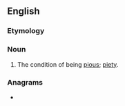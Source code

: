 ==English==

===Etymology===
{{suffix|en|pious|ness}}

===Noun===
{{en-noun|-|es}}

# The condition of being [[pious]]; [[piety]].

===Anagrams===
* {{anagrams|en|a=einopsssu|soupiness}}